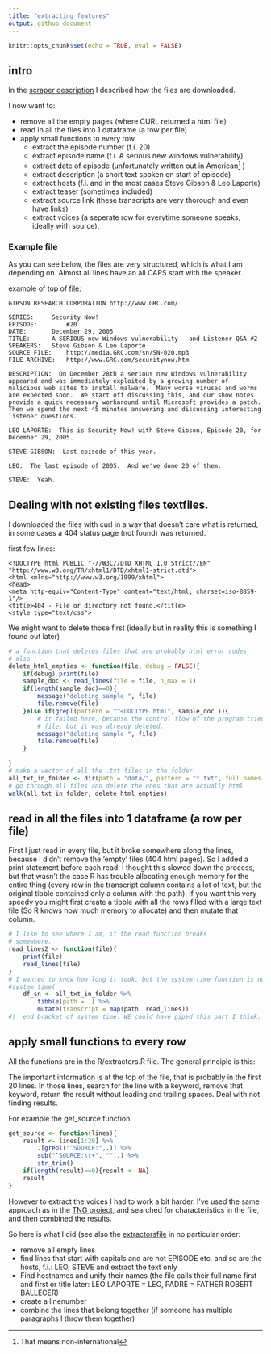 ```yaml
---
title: "extracting_features"
output: github_document
---
```


```r
knitr::opts_chunk$set(echo = TRUE, eval = FALSE)
```

## intro

In the [scraper description](SCRAPER_description.md) I described how the files
are downloaded.

I now want to:

* remove all the empty pages (where CURL returned a html file)
* read in all the files into 1 dataframe (a row per file)
* apply small functions to every row
    - extract the episode number (f.i. 20)
    - extract episode name   (f.i. A serious new windows vulnerability)
    - extract date of episode (unfortunately written out in American^[That means non-international] )
    - extract description (a short text spoken on start of episode)
    - extract hosts  (f.i. and in the most cases Steve Gibson & Leo Laporte)
    - extract teaser  (sometimes included)
    - extract source link  (these transcripts are very thorough and even have links)
    - extract voices (a seperate row for everytime someone speaks, ideally with source). 

### Example file

As you can see below, the files are very structured, which is what I am
depending on. Almost all lines have an all CAPS start with the speaker.

example of top of [file](https://www.grc.com/sn/sn-020.txt "link to sourcefile on grc.com"):
```
GIBSON RESEARCH CORPORATION	http://www.GRC.com/

SERIES:		Security Now!
EPISODE:		#20
DATE:		December 29, 2005
TITLE:		A SERIOUS new Windows vulnerability - and Listener Q&A #2
SPEAKERS:	Steve Gibson & Leo Laporte
SOURCE FILE:	http://media.GRC.com/sn/SN-020.mp3
FILE ARCHIVE:	http://www.GRC.com/securitynow.htm
	
DESCRIPTION:  On December 28th a serious new Windows vulnerability appeared and was immediately exploited by a growing number of malicious web sites to install malware.  Many worse viruses and worms are expected soon.  We start off discussing this, and our show notes provide a quick necessary workaround until Microsoft provides a patch.  Then we spend the next 45 minutes answering and discussing interesting listener questions.

LEO LAPORTE:  This is Security Now! with Steve Gibson, Episode 20, for December 29, 2005.

STEVE GIBSON:  Last episode of this year.

LEO:  The last episode of 2005.  And we've done 20 of them.

STEVE:  Yeah.
```


## Dealing with not existing files textfiles.
I downloaded the files with curl in a
way that doesn't care what is returned, in some cases a 404 status page (not found)
was returned. 

first few lines:
```
<!DOCTYPE html PUBLIC "-//W3C//DTD XHTML 1.0 Strict//EN" "http://www.w3.org/TR/xhtml1/DTD/xhtml1-strict.dtd">
<html xmlns="http://www.w3.org/1999/xhtml">
<head>
<meta http-equiv="Content-Type" content="text/html; charset=iso-8859-1"/>
<title>404 - File or directory not found.</title>
<style type="text/css">
```

We might want to delete those first (ideally but in reality this is something 
I found out later)

```r
# a function that deletes files that are probably html error codes.
# also
delete_html_empties <- function(file, debug = FALSE){
    if(debug) print(file)
    sample_doc <- read_lines(file = file, n_max = 1)
    if(length(sample_doc)==0){
        message("deleting sample ", file)
        file.remove(file)
    }else if(grepl(pattern = "^<DOCTYPE html", sample_doc )){
        # it failed here, because the control flow of the program tried to do something with the
        # file, but it was already deleted.
        message("deleting sample ", file)
        file.remove(file)
    }

}
# make a vector of all the .txt files in the folder
all_txt_in_folder <- dir(path = "data/", pattern = "*.txt", full.names = TRUE)
# go through all files and delete the ones that are actually html
walk(all_txt_in_folder, delete_html_empties) 
```



## read in all the files into 1 dataframe (a row per file)

First I just read in every file, but it broke somewhere along the lines, because
I didn't remove the 'empty' files (404 html pages). So I added a print statement
before each read. I thought this slowed down the process, but that wasn't the case
R has trouble allocating enough memory for the entire thing (every row in the transcript column contains a lot of text, but the original tibble contained only a column with the path).
If you want this very speedy you might first create a tibble with all
the rows filled with a large text file (So R knows how much memory to allocate) and then mutate that column. 

```r
# I like to see where I am, if the read function breaks
# somewhere.
read_lines2 <- function(file){
    print(file)
    read_lines(file)
}
# I wanted to know how long it took, but the system.time function is not needed.
#system.time(
    df_sn <- all_txt_in_folder %>%
        tibble(path = .) %>%
        mutate(transcript = map(path, read_lines))
#)  end bracket of system time. WE could have piped this part I think.
```


## apply small functions to every row

All the functions are in the R/extractors.R file. 
The general principle is this:


The important information is at the top of the file, that is probably in the first
20 lines. In those lines, search for the line with a keyword, remove that
keyword, return the result without leading and trailing spaces. Deal with
not finding results.

For example the get_source function:

```r
get_source <- function(lines){
    result <- lines[1:20] %>%
        .[grepl("^SOURCE:",.)] %>%
        sub("^SOURCE:\t+", "",.) %>%
        str_trim()
    if(length(result)==0){result <- NA}
    result
}
```

However to extract the voices I had to work a bit harder.
I've used the same approach as in the [TNG project](https://github.com/RTrek/startrekTNGdataset), 
and searched for characteristics in the file, and then combined the results.

So here is what I did (see also the [extractorsfile](extractors.R) in no particular order:

* remove all empty lines
* find lines that start with capitals and are not EPISODE etc. and so are the hosts, f.i.: LEO, STEVE and extract the text only
* Find hostnames and unify their names (the file calls their full name first and first or title later: LEO LAPORTE = LEO, PADRE = FATHER ROBERT BALLECER)
* create a linenumber
* combine the lines that belong together (if someone has multiple paragraphs I throw them together)



